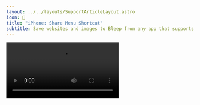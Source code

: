 ```yaml
---
layout: ../../layouts/SupportArticleLayout.astro
icon: 📱
title: "iPhone: Share Menu Shortcut"
subtitle: Save websites and images to Bleep from any app that supports sharing, including Safari.
---
```



<Video src="/support/share_ios/share_extension_portrait.mp4" />

## One-time Setup

1. Make sure you have the latest version of Bleep installed.
2. Go to Safari or your favorite browser.
3. Tap on share icon (![share icon](./share_ios/share_icon.png)) on iOS.
4. Tap on More (three dots) &rarr; Edit.
5. Enable Bleep and add it to favorites (so it shows up first!)

## Going Forward…

1. You can use this extension anywhere you see that same share icon. It's everywhere, really. But the video above shows it in Safari.
2. Tap on that icon and select Bleep.
3. Your content will be added immediately to Bleep.
